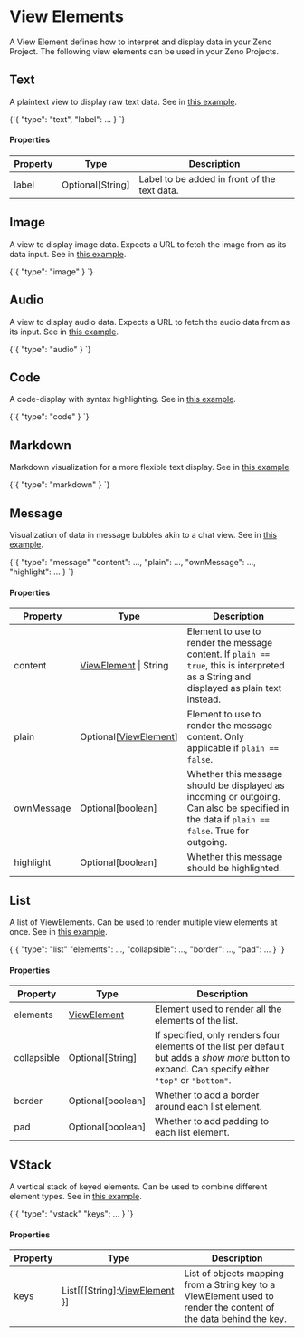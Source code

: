 
# View Elements

A View Element defines how to interpret and display data in your Zeno Project.
The following view elements can be used in your Zeno Projects.

## Text

A plaintext view to display raw text data. See in [this example](https://zeno-ml.github.io/zeno-instance-views/?params=eyJzYW1wbGUiOiJ0ZXh0LWNsYXNzaWZpY2F0aW9uIn0=).

<CodeBlock language="json" title="Separated Values">
  {`{
  "type": "text",
  "label": ...
}
`}
</CodeBlock>

#### Properties

| Property | Type             | Description                                  |
| -------- | ---------------- | -------------------------------------------- |
| label    | Optional[String] | Label to be added in front of the text data. |

## Image

A view to display image data. Expects a URL to fetch the image from as its data input. See in [this example](https://zeno-ml.github.io/zeno-instance-views/?params=eyJzYW1wbGUiOiJpbWFnZS1jbGFzc2lmaWNhdGlvbiJ9).

<CodeBlock language="json" title="Separated Values">
  {`{
  "type": "image"
}
`}
</CodeBlock>

## Audio

A view to display audio data. Expects a URL to fetch the audio data from as its input. See in [this example](https://zeno-ml.github.io/zeno-instance-views/?params=eyJzYW1wbGUiOiJhdWRpby10cmFuc2NyaXB0aW9uIn0=).

<CodeBlock language="json" title="Separated Values">
  {`{
  "type": "audio"
}
`}
</CodeBlock>

## Code

A code-display with syntax highlighting. See in [this example](https://zeno-ml.github.io/zeno-instance-views/?params=eyJzYW1wbGUiOiJjb2RlLWdlbmVyYXRpb24ifQ==).

<CodeBlock language="json" title="Separated Values">
  {`{
  "type": "code"
}
`}
</CodeBlock>

## Markdown

Markdown visualization for a more flexible text display. See in [this example](https://zeno-ml.github.io/zeno-instance-views/?params=eyJzYW1wbGUiOiJjaGF0Ym90LW1hcmtkb3duIn0=).

<CodeBlock language="json" title="Separated Values">
  {`{
  "type": "markdown"
}
`}
</CodeBlock>

## Message

Visualization of data in message bubbles akin to a chat view. See in [this example](https://zeno-ml.github.io/zeno-instance-views/?params=eyJzYW1wbGUiOiJjaGF0Ym90In0=).

<CodeBlock language="json" title="Separated Values">
  {`{
  "type": "message"
  "content": ...,
  "plain": ...,
  "ownMessage": ...,
  "highlight": ...
}
`}
</CodeBlock>

#### Properties

| Property   | Type                                            | Description                                                                                                                                 |
| ---------- | ----------------------------------------------- | ------------------------------------------------------------------------------------------------------------------------------------------- |
| content    | [ViewElement](/docs/views/spec/other) \| String | Element to use to render the message content. If `plain == true`, this is interpreted as a String and displayed as plain text instead.      |
| plain      | Optional[[ViewElement](/docs/views/spec/other)] | Element to use to render the message content. Only applicable if `plain == false`.                                                          |
| ownMessage | Optional[boolean]                               | Whether this message should be displayed as incoming or outgoing. Can also be specified in the data if `plain == false`. True for outgoing. |
| highlight  | Optional[boolean]                               | Whether this message should be highlighted.                                                                                                 |

## List

A list of ViewElements. Can be used to render multiple view elements at once. See in [this example](https://zeno-ml.github.io/zeno-instance-views/?params=eyJzYW1wbGUiOiJjaGF0Ym90In0=).

<CodeBlock language="json" title="Separated Values">
  {`{
  "type": "list"
  "elements": ...,
  "collapsible": ...,
  "border": ...,
  "pad": ...
}
`}
</CodeBlock>

#### Properties

| Property    | Type                                  | Description                                                                                                                                         |
| ----------- | ------------------------------------- | --------------------------------------------------------------------------------------------------------------------------------------------------- |
| elements    | [ViewElement](/docs/views/spec/other) | Element used to render all the elements of the list.                                                                                                |
| collapsible | Optional[String]                      | If specified, only renders four elements of the list per default but adds a _show more_ button to expand. Can specify either `"top"` or `"bottom"`. |
| border      | Optional[boolean]                     | Whether to add a border around each list element.                                                                                                   |
| pad         | Optional[boolean]                     | Whether to add padding to each list element.                                                                                                        |

## VStack

A vertical stack of keyed elements. Can be used to combine different element types. See in [this example](https://zeno-ml.github.io/zeno-instance-views/?params=eyJzYW1wbGUiOiJyYWcifQ==).

<CodeBlock language="json" title="Separated Values">
  {`{
  "type": "vstack"
  "keys": ...
}
`}
</CodeBlock>

#### Properties

| Property | Type                                                    | Description                                                                                                       |
| -------- | ------------------------------------------------------- | ----------------------------------------------------------------------------------------------------------------- |
| keys     | List[{[String]:[ViewElement](/docs/views/spec/other) }] | List of objects mapping from a String key to a ViewElement used to render the content of the data behind the key. |
